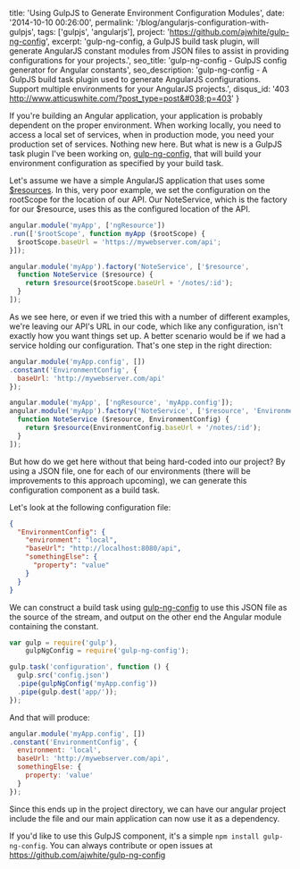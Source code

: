   title: 'Using GulpJS to Generate Environment Configuration Modules',
  date: '2014-10-10 00:26:00',
  permalink: '/blog/angularjs-configuration-with-gulpjs',
  tags: ['gulpjs', 'angularjs'],
  project: 'https://github.com/ajwhite/gulp-ng-config',
  excerpt: 'gulp-ng-config, a GulpJS build task plugin, will generate AngularJS constant modules from JSON files to assist in providing configurations for your projects.',
  seo_title: 'gulp-ng-config - GulpJS config generator for Angular constants',
  seo_description: 'gulp-ng-config - A GulpJS build task plugin used to generate AngularJS configurations. Support multiple environments for your AngularJS projects.',
  disqus_id: '403 http://www.atticuswhite.com/?post_type=post&#038;p=403'
}

If you're building an Angular application, your application is probably dependent on the proper environment. When working locally, you need to access a local set of services, when in production mode, you need your production set of services. Nothing new here. But what is new is a GulpJS task plugin I've been working on, <a title="AngularJS configuration generator gulp-ng-config by Atticus White" href="https://npmjs.org/package/gulp-ng-config" target="_blank">gulp-ng-config</a>, that will build your environment configuration as specified by your build task.

Let's assume we have a simple AngularJS application that uses some <a title="AngularJS $resource" href="https://docs.angularjs.org/api/ngResource/service/$resource" target="_blank">$resources</a>. In this, very poor example, we set the configuration on the rootScope for the location of our API. Our NoteService, which is the factory for our $resource, uses this as the configured location of the API.

```js
angular.module('myApp', ['ngResource'])
.run(['$rootScope', function myApp ($rootScope) {
  $rootScope.baseUrl = 'https://mywebserver.com/api';
}]);

angular.module('myApp').factory('NoteService', ['$resource',
  function NoteService ($resource) {
    return $resource($rootScope.baseUrl + '/notes/:id');
  }
]);
```

As we see here, or even if we tried this with a number of different examples, we're leaving our API's URL in our code, which like any configuration, isn't exactly how you want things set up. A better scenario would be if we had a service holding our configuration. That's one step in the right direction:

```js
angular.module('myApp.config', [])
.constant('EnvironmentConfig', {
  baseUrl: 'http://mywebserver.com/api'
});

angular.module('myApp', ['ngResource', 'myApp.config']);
angular.module('myApp').factory('NoteService', ['$resource', 'EnvironmentConfig',
  function NoteService ($resource, EnvironmentConfig) {
    return $resource(EnvironmentConfig.baseUrl + '/notes/:id');
  }
]);
```

But how do we get here without that being hard-coded into our project? By using a JSON file, one for each of our environments (there will be improvements to this approach upcoming), we can generate this configuration component as a build task.

Let's look at the following configuration file:

```json
{
  "EnvironmentConfig": {
    "environment": "local",
    "baseUrl": "http://localhost:8080/api",
    "somethingElse": {
      "property": "value"
    }
  }
}
```

We can construct a build task using <a title="AngularJS configuration generator gulp-ng-config by Atticus White" href="https://npmjs.org/package/gulp-ng-config" target="_blank">gulp-ng-config</a> to use this JSON file as the source of the stream, and output on the other end the Angular module containing the constant.

```js
var gulp = require('gulp'),
    gulpNgConfig = require('gulp-ng-config');

gulp.task('configuration', function () {
  gulp.src('config.json')
  .pipe(gulpNgConfig('myApp.config'))
  .pipe(gulp.dest('app/'));
});
```

And that will produce:

```js
angular.module('myApp.config', [])
.constant('EnvironmentConfig', {
  environment: 'local',
  baseUrl: 'http://mywebserver.com/api',
  somethingElse: {
    property: 'value'
  }
});
```

Since this ends up in the project directory, we can have our angular project include the file and our main application can now use it as a dependency.

If you'd like to use this GulpJS component, it's a simple `npm install gulp-ng-config`. You can always contribute or open issues at <a title="Atticus' Github repository for gulp-ng-config" href="https://github.com/ajwhite/gulp-ng-config" target="_blank">https://github.com/ajwhite/gulp-ng-config</a>
